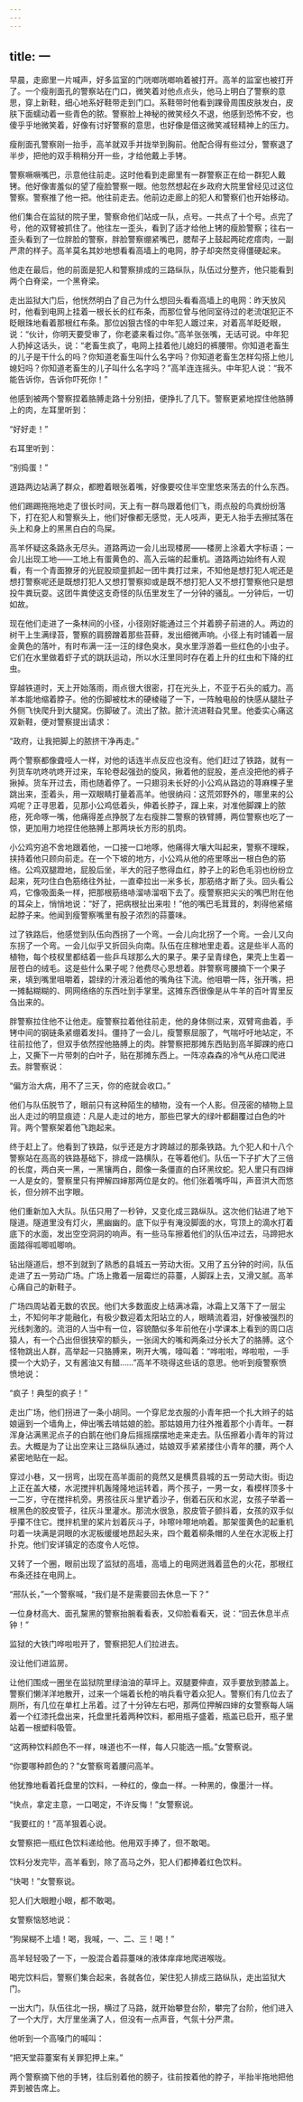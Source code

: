 ```yaml
---
---
---
```

title: 一
---




早晨，走廊里一片喊声，好多监室的门咣啷咣啷响着被打开。高羊的监室也被打开了。一个瘦削面孔的警察站在门口，微笑着对他点点头，他马上明白了警察的意思，穿上新鞋，细心地系好鞋带走到门口。系鞋带时他看到踝骨周围皮肤发白，皮肤下面蠕动着一些青色的脓。警察脸上神秘的微笑经久不退，他感到恐怖不安，也傻乎乎地微笑着，好像有讨好警察的意思，也好像是借这微笑减轻精神上的压力。

瘦削面孔警察刚一抬手，高羊就双手并拢举到胸前。他配合得有些过分，警察退了半步，把他的双手稍稍分开一些，才给他戴上手铐。

警察噘噘嘴巴，示意他往前走。这时他看到走廊里有一群警察正在给一群犯人戴铐。他好像害羞似的望了瘦脸警察一眼。他忽然想起在乡政府大院里曾经见过这位警察。警察推了他一把。他往前走去。他前边走廊上的犯人和警察们也开始移动。

他们集合在监狱的院子里，警察命他们站成一队，点号。一共点了十个号。点完了号，他的双臂被抓住了。他往左一歪头，看到了适才给他上铐的瘦脸警察；往右一歪头看到了一位胖脸的警察，胖脸警察绷紧嘴巴，腮帮子上鼓起两砣疙瘩肉，一副严肃的样子。高羊莫名其妙地想看看高墙上的电网，脖子却突然变得僵硬起来。

他走在最后，他的前面是犯人和警察排成的三路纵队，队伍过分整齐，他只能看到两个白脊梁，一个黑脊梁。

走出监狱大门后，他恍然明白了自己为什么想回头看看高墙上的电网：昨天放风时，他看到电网上挂着一根长长的红布条，而那位曾与他同室待过的老流氓犯正不眨眼珠地看着那根红布条。那位凶狠古怪的中年犯人踱过来，对着高羊眨眨眼，说：“伙计，你明天要受审了，你老婆来看过你。”高羊张张嘴，无话可说。中年犯人扔掉这话头，说：“老畜生疯了，电网上挂着他儿媳妇的裤腰带。你知道老畜生的儿子是干什么的吗？你知道老畜生叫什么名字吗？你知道老畜生怎样勾搭上他儿媳妇吗？你知道老畜生的儿子叫什么名字吗？”高羊连连摇头。中年犯人说：“我不能告诉你，告诉你吓死你！”

他感到被两个警察捏着胳膊走路十分别扭，便挣扎了几下。警察更紧地捏住他胳膊上的肉，左耳里听到：

“好好走！”

右耳里听到：

“别捣蛋！”

道路两边站满了群众，都瞪着眼张着嘴，好像要咬住半空里悠来荡去的什么东西。

他们踢踢拖拖地走了很长时间，天上有一群鸟跟着他们飞，雨点般的鸟粪纷纷落下，打在犯人和警察头上，他们好像都无感觉，无人吱声，更无人抬手去擦拭落在头上和身上的黑黑白白的鸟屎。

高羊怀疑这条路永无尽头。道路两边一会儿出现楼房——楼房上涂着大字标语；一会儿出现工地——工地上有蛋黄色的、高入云端的起重机。道路两边始终有人观看，有一个青面獠牙的光屁股顽童抓起一团牛粪打过来，不知他是想打犯人呢还是想打警察呢还是既想打犯人又想打警察抑或是既不想打犯人又不想打警察他只是想投牛粪玩耍。这团牛粪使这支奇怪的队伍里发生了一分钟的骚乱。一分钟后，一切如故。

现在他们走进了一条林间的小径，小径刚好能通过三个并着膀子前进的人。两边的树干上生满绿苔，警察的肩膀蹭着那些苔藓，发出细微声响。小径上有时铺着一层金黄色的落叶，有时布满一汪一汪的绿色臭水，臭水里浮游着一些红色的小虫子。它们在水里做着虾子式的跳跃运动，所以水汪里同时存在着上升的红虫和下降的红虫。

穿越铁道时，天上开始落雨，雨点很大很密，打在光头上，不亚于石头的威力。高羊本能地缩着脖子。他的伤脚被枕木的硬棱碰了一下，一阵触电般的快感从腿肚子外侧飞快爬升到大腿窝。伤脚破了。流出了脓。脓汁流进鞋旮旯里。他委实心痛这双新鞋，便对警察提出请求：

“政府，让我把脚上的脓挤干净再走。”

两个警察都像聋哑人一样，对他的话连半点反应也没有。他们赶过了铁路，就有一列货车吭咚吭咚开过来，车轮卷起强劲的旋风，揪着他的屁股，差点没把他的裤子揪掉。货车开过去，雨也随着停了。一只翅羽未长好的小公鸡从路边的荨麻棵子里跳出来，歪着头，用一双眼睛打量着高羊。他很纳闷：这荒郊野外的，哪里来的公鸡呢？正寻思着，见那小公鸡低着头，伸着长脖子，蹿上来，对准他脚踝上的脓疮，死命啄一嘴，他痛得差点挣脱了左右瘦胖二警察的铁臂膊，两位警察也吃了一惊，更加用力地捏住他胳膊上那两块长方形的肌肉。

小公鸡穷追不舍地跟着他，一口接一口地啄，他痛得大嚷大叫起来，警察不理睬，挟持着他只顾向前走。在一个下坡的地方，小公鸡从他的疮里啄出一根白色的筋络。公鸡双腿蹬地，屁股后坐，半大的冠子憋得血红，脖子上的彩色毛羽也纷纷立起来，死叼住白色筋络往外扯，一直牵拉出一米多长，那筋络才断了头。回头看公鸡，它像吸面条一样，把那根筋络哧溜哧溜咽下去了。瘦警察把尖尖的嘴巴附在他的耳朵上，悄悄地说：“好了，把病根扯出来啦！”他的嘴巴毛茸茸的，刺得他紧缩起脖子来。他闻到瘦警察嘴里有股子浓烈的蒜薹味。

过了铁路后，他感觉到队伍向西拐了一个弯。一会儿向北拐了一个弯。一会儿又向东拐了一个弯。一会儿似乎又折回头向南。队伍在庄稼地里走着。这是些半人高的植物，每个枝杈里都结着一些乒乓球那么大的果子。果子呈青绿色，果壳上生着一层苍白的绒毛。这是些什么果子呢？他费尽心思想着。胖警察弯腰摘下一个果子来，填到嘴里咀嚼着，碧绿的汁液沿着他的嘴角往下流。他咀嚼一阵，张开嘴，把一摊黏糊糊的、网网络络的东西吐到手掌里。这摊东西很像是从牛羊的百叶胃里反刍出来的。

胖警察拉住他不让他走。瘦警察拉着他往前走，他的身体侧过来，双臂弯曲着，手铐中间的钢链条紧绷着发抖。僵持了一会儿，瘦警察屈服了，气喘吁吁地站定，不往前拉他了，但双手依然捏他胳膊上的肉。胖警察把那摊东西贴到高羊脚踝的疮口上，又撕下一片带刺的白叶子，贴在那摊东西上。一阵凉森森的冷气从疮口爬进去。胖警察说：

“偏方治大病，用不了三天，你的疮就会收口。”

他们与队伍脱节了，眼前只有这种陌生的植物，没有一个人影。但茂密的植物上显出人走过的明显痕迹：凡是人走过的地方，那些巴掌大的绿叶都翻覆过白色的叶背。两个警察架着他飞跑起来。

终于赶上了。他看到了铁路，似乎还是方才跨越过的那条铁路。九个犯人和十八个警察站在高高的铁路基础下，排成一路横队，在等着他们。队伍一下子扩大了三倍的长度，两白夹一黑，一黑镶两白，颇像一条僵直的白环黑纹蛇。犯人里只有四婶一人是女的，警察里只有押解四婶那两位是女的。他们张着嘴呼叫，声音洪大而悠长，但分辨不出字眼。

他们重新加入大队。队伍只用了一秒钟，又变化成三路纵队。这次他们钻进了地下隧道。隧道里没有灯火，黑幽幽的。底下似乎有淹没脚面的水，穹顶上的滴水打着底下的水面，发出空空洞洞的响声。有一些马车擦着他们的队伍冲过去，马蹄把水面踏得呱唧呱唧响。

钻出隧道后，想不到就到了熟悉的县城五一劳动大街。又用了五分钟的时间，队伍走进了五一劳动广场。广场上撒着一层霉烂的蒜薹，人脚踩上去，又滑又腻。高羊心痛自己的新鞋子。

广场四周站着无数的农民。他们大多数面皮上结满冰霜，冰霜上又落下了一层尘土，不知何年才能融化，有极少数迎着太阳站立的人，眼睛流着泪，好像被强烈的光线刺激的。流泪的人当中有一位，容貌酷似多年前他在小学课本上看到的周口店猿人，有一个凸出但很狭窄的额头，一张阔大的嘴和两条过分长大了的胳膊。这个怪物跳出人群，高举起一只胳膊来，咧开大嘴，嚎叫着：“哗啦啦，哗啦啦，一手摸一个大奶子，又有酱油又有醋……”高羊不晓得这些话的意思。他听到瘦警察愤愤地说：

“疯子！典型的疯子！”

走出广场，他们拐进了一条小胡同。一个穿尼龙衣服的小青年把一个扎大辫子的姑娘逼到一个墙角上，伸出嘴去啃姑娘的脸。那姑娘用力往外推着那个小青年。一群浑身沾满黑泥点子的白鹅在他们身后摇摇摆摆地走来走去。队伍擦着小青年的背过去。大概是为了让出空来让三路纵队通过，姑娘双手紧紧搂住小青年的腰，两个人紧密地贴在一起。

穿过小巷，又一拐弯，出现在高羊面前的竟然又是横贯县城的五一劳动大街。街边上正在盖大楼，水泥搅拌机轰隆隆地运转着，两个孩子，一男一女，看模样顶多十一二岁，守在搅拌机旁。男孩往灰斗里铲着沙子，倒着石灰和水泥，女孩子举着一根黑色的胶皮管子，往灰斗里灌水。那流水很急，胶皮管子颤抖着，女孩的双手似乎攥不住它。搅拌机里的桨片划着灰斗子，咔嚓咔嚓地响着。那架蛋黄色的起重机叼着一块满是洞眼的水泥板缓缓地昂起头来，四个戴着柳条帽的人坐在水泥板上打扑克。他们安详镇定的态度令人吃惊。

又转了一个圈，眼前出现了监狱的高墙，高墙上的电网迸溅着蓝色的火花，那根红布条还挂在电网上。

“邢队长，”一个警察喊，“我们是不是需要回去休息一下？”

一位身材高大、面孔黧黑的警察抬腕看看表，又仰脸看看天，说：“回去休息半点钟！”

监狱的大铁门哗啦啦开了，警察把犯人们拉进去。

没让他们进监房。

让他们围成一圈坐在监狱院里绿油油的草坪上。双腿要伸直，双手要放到膝盖上。警察们懒洋洋地散开，过来一个端着长枪的哨兵看守着众犯人。警察们有几位去了厕所，有几位在单杠上吊着。过了十分钟左右吧，那两位押解四婶的女警察每人端着一个红漆托盘出来，托盘里托着两种饮料，都用瓶子盛着，瓶盖已启开，瓶子里站着一根塑料吸管。

“这两种饮料颜色不一样，味道也不一样，每人只能选一瓶。”女警察说。

“你要哪种颜色的？”女警察弯着腰问高羊。

他犹豫地看着托盘里的饮料，一种红的，像血一样。一种黑的，像墨汁一样。

“快点，拿定主意，一口喝定，不许反悔！”女警察说。

“我要红的！”高羊狠着心说。

女警察把一瓶红色饮料递给他。他用双手捧了，但不敢喝。

饮料分发完毕，高羊看到，除了高马之外，犯人们都捧着红色饮料。

“快喝！”女警察说。

犯人们大眼瞪小眼，都不敢喝。

女警察恼怒地说：

“狗屎糊不上墙！喝，我喊，一、二、三！喝！”

高羊轻轻吸了一下，一股混合着蒜薹味的液体痒痒地爬进喉咙。

喝完饮料后，警察们集合起来，各就各位，架住犯人排成三路纵队，走出监狱大门。

一出大门，队伍往北一拐，横过了马路，就开始攀登台阶，攀完了台阶，他们进入了一个大厅，大厅里坐满了人，但没有一点声音，气氛十分严肃。

他听到一个高嗓门的喊叫：

“把天堂蒜薹案有关罪犯押上来。”

两个警察摘下他的手铐，往后别着他的膀子，往前按着他的脖子，半抬半拖地把他弄到被告席上。